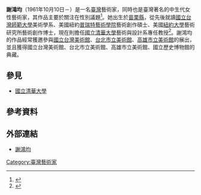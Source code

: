 '''謝鴻均'''（1961年10月10日－）是一名[[臺灣|臺灣]]藝術家，同時也是臺灣著名的中生代女性藝術家，其作品主要於關注在性別議題<ref>{{Cite web |url=http://www.art-msac.com/ARTCO2012OCT.pdf |title=存档副本 |accessdate=2015-03-19 |archive-date=2015-04-02 |archive-url=https://web.archive.org/web/20150402113646/http://www.art-msac.com/ARTCO2012OCT.pdf |dead-url=no }}</ref>。她出生於[[苗栗縣|苗栗縣]]，從先後就讀[[國立台灣師範大學|國立台灣師範大學]]美術學系、美國紐約[[普瑞特藝術學院|普瑞特藝術學院]]藝術創作碩士、美國[[紐約大學|紐約大學]]藝術研究所藝術創作博士，現在則擔任[[國立清華大學|國立清華大學]]藝術與設計系專任教授<ref>{{Cite web |url=http://www.itpark.com.tw/artist/bio/55/41 |title=存档副本 |accessdate=2015-03-19 |archive-date=2015-04-02 |archive-url=https://web.archive.org/web/20150402175520/http://www.itpark.com.tw/artist/bio/55/41 |dead-url=no }}</ref>。謝鴻均的作品經常獲邀參與[[國立台灣美術館|國立台灣美術館]]、[[台北市立美術館|台北市立美術館]]、[[高雄市立美術館|高雄市立美術館]]的展出，並且獲得國立台灣美術館、台北市立美術館、高雄市立美術館、國立歷史博物館的典藏。

== 參見 ==
* [[國立清華大學|國立清華大學]]

== 參考資料 ==
{{Reflist}}

== 外部連結 ==
* {{zh-tw}} [https://www.facebook.com/profile.php?id=100000132235903&fref=ts 謝鴻均]{{dead link|date=2018年4月 |bot=InternetArchiveBot |fix-attempted=yes }}

[[Category:臺灣藝術家|Category:臺灣藝術家]]